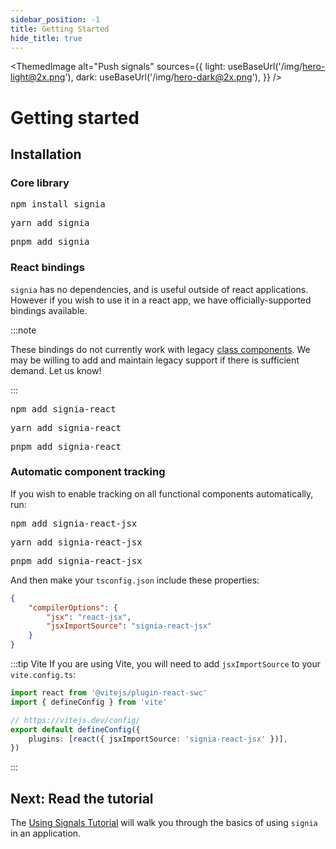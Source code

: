 ```yaml
---
sidebar_position: -1
title: Getting Started
hide_title: true
---
```



<ThemedImage
	alt="Push signals"
	sources={{
		light: useBaseUrl('/img/hero-light@2x.png'),
		dark: useBaseUrl('/img/hero-dark@2x.png'),
	}}
/>

# Getting started

## Installation


### Core library

<Tabs>
	<TabItem value="npm" label="npm">
		<pre>npm install signia</pre>
	</TabItem>
	<TabItem value="yarn" label="yarn">
		<pre>yarn add signia</pre>
	</TabItem>
	<TabItem value="pnpm" label="pnpm">
		<pre>pnpm add signia</pre>
	</TabItem>
</Tabs>

### React bindings

`signia` has no dependencies, and is useful outside of react applications.
However if you wish to use it in a react app, we have officially-supported bindings available.

:::note

These bindings do not currently work with legacy [class components](https://beta.reactjs.org/reference/react/Component). We may be willing to add and maintain legacy support if there is sufficient demand. Let us know!

:::

<Tabs>
	<TabItem value="npm" label="npm">
		<pre>npm add signia-react</pre>
	</TabItem>
	<TabItem value="yarn" label="yarn">
		<pre>yarn add signia-react</pre>
	</TabItem>
	<TabItem value="pnpm" label="pnpm">
		<pre>pnpm add signia-react</pre>
	</TabItem>
</Tabs>

### Automatic component tracking

If you wish to enable tracking on all functional components automatically, run:

<Tabs>
	<TabItem value="npm" label="npm">
		<pre>npm add signia-react-jsx</pre>
	</TabItem>
	<TabItem value="yarn" label="yarn">
		<pre>yarn add signia-react-jsx</pre>
	</TabItem>
	<TabItem value="pnpm" label="pnpm">
		<pre>pnpm add signia-react-jsx</pre>
	</TabItem>
</Tabs>

And then make your `tsconfig.json` include these properties:

```json
{
	"compilerOptions": {
		"jsx": "react-jsx",
		"jsxImportSource": "signia-react-jsx"
	}
}
```

:::tip Vite
If you are using Vite, you will need to add `jsxImportSource` to your `vite.config.ts`:

```ts
import react from '@vitejs/plugin-react-swc'
import { defineConfig } from 'vite'

// https://vitejs.dev/config/
export default defineConfig({
	plugins: [react({ jsxImportSource: 'signia-react-jsx' })],
})
```

:::

## Next: Read the tutorial

The [Using Signals Tutorial](using-signals) will walk you through the basics of using `signia` in an application.
